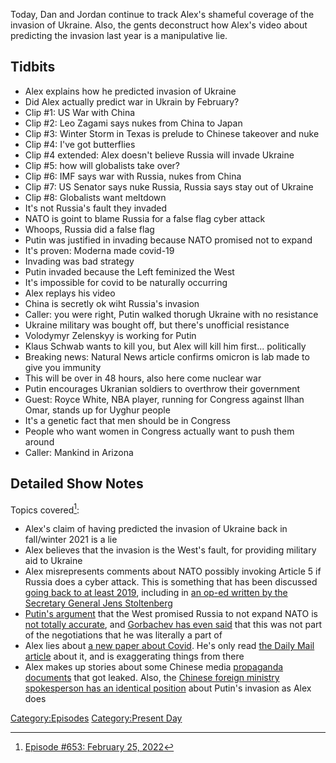 {{Episode
    | title           = February 25, 2022
    | caption         = [https://knowledgefight.libsyn.com/653-february-25-2022 Listen to this episode on Libsyn]
    | episodeNumber   = 653
    | length          = 01:34:53
    | airDate         = February 28, 2022
    | coverageDate    = February 25, 2022
    | episodeType     = [[:Category:Present Day|Present Day]]
    | appearance      = [[Leo Zagami]], [[Vladimir Putin]], [[Volodymyr Zelenskyy]], [[Klaus Schwab]], [[Royce White]], [[Ilhan Omar]]
    | oocDrop         = Leo Zagami is way underrated
    | previousEpisode = [[652: February 21-24, 2022]]
    | nextEpisode     = [[654: February 27, 2022]]
}}

{{Stub}}

Today, Dan and Jordan continue to track Alex's shameful coverage of the invasion of Ukraine.  Also, the gents deconstruct how Alex's video about predicting the invasion last year is a manipulative lie.

==Tidbits==

*Alex explains how he predicted invasion of Ukraine
*Did Alex actually predict war in Ukrain by February?
*Clip #1: US War with China
*Clip #2: Leo Zagami says nukes from China to Japan
*Clip #3: Winter Storm in Texas is prelude to Chinese takeover and nuke
*Clip #4: I've got butterflies
*Clip #4 extended: Alex doesn't believe Russia will invade Ukraine
*Clip #5: how will globalists take over?
*Clip #6: IMF says war with Russia, nukes from China
*Clip #7: US Senator says nuke Russia, Russia says stay out of Ukraine
*Clip #8: Globalists want meltdown
*It's not Russia's fault they invaded
*NATO is goint to blame Russia for a false flag cyber attack
*Whoops, Russia did a false flag
*Putin was justified in invading because NATO promised not to expand
*It's proven: Moderna made covid-19
*Invading was bad strategy
*Putin invaded because the Left feminized the West
*It's impossible for covid to be naturally occurring
*Alex replays his video
*China is secretly ok wiht Russia's invasion
*Caller: you were right, Putin walked thorugh Ukraine with no resistance
*Ukraine military was bought off, but there's unofficial resistance
*Volodymyr Zelenskyy is working for Putin
*Klaus Schwab wants to kill you, but Alex will kill him first... politically
*Breaking news: Natural News article confirms omicron is lab made to give you immunity
*This will be over in 48 hours, also here come nuclear war
*Putin encourages Ukranian soldiers to overthrow their government
*Guest: Royce White, NBA player, running for Congress against Ilhan Omar, stands up for Uyghur people
*It's a genetic fact that men should be in Congress
*People who want women in Congress actually want to push them around
*Caller: Mankind in Arizona

==Detailed Show Notes==

Topics covered<ref>[https://knowledgefight.com/research/2022/2/27/episode-653-february-25-2022 Episode #653: February 25, 2022]</ref>:

*Alex's claim of having predicted the invasion of Ukraine back in fall/winter 2021 is a lie
*Alex believes that the invasion is the West's fault, for providing military aid to Ukraine
*Alex misrepresents comments about NATO possibly invoking Article 5 if Russia does a cyber attack. This is something that has been discussed [https://www.bbc.com/news/technology-49488614 going back to at least 2019], including in [https://www.prospectmagazine.co.uk/world/nato-will-defend-itself-summit-jens-stoltenberg-cyber-security an op-ed written by the Secretary General Jens Stoltenberg]
*[https://www.washingtonpost.com/wp-dyn/content/article/2007/02/12/AR2007021200555.html Putin's argument] that the West promised Russia to not expand NATO is [https://csis-website-prod.s3.amazonaws.com/s3fs-public/legacy_files/files/publication/twq09aprilkramer.pdf not totally accurate], and [https://www.rbth.com/international/2014/10/16/mikhail_gorbachev_i_am_against_all_walls_40673.html Gorbachev has even said] that this was not part of the negotiations that he was literally a part of
*Alex lies about [https://www.frontiersin.org/articles/10.3389/fviro.2022.834808/full a new paper about Covid]. He's only read [https://weather.com/en-IN/india/coronavirus/news/2022-02-26-new-study-finds-covid-19-dna-linked-to-moderna-patent-filed-in the Daily Mail article] about it, and is exaggerating things from there
*Alex makes up stories about some Chinese media [https://chinadigitaltimes.net/2022/02/minitrue-keep-weibo-posts-on-ukraine-favorable-to-russia-control-comments/ propaganda documents] that got leaked. Also, the [https://www.washingtontimes.com/news/2022/feb/23/china-restricts-media-criticism-russia/ Chinese foreign ministry spokesperson has an identical position] about Putin's invasion as Alex does

[[Category:Episodes]]
[[Category:Present Day]]